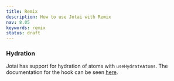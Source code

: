 ```yaml
---
title: Remix
description: How to use Jotai with Remix
nav: 8.05
keywords: remix
status: draft
---
```


### Hydration

Jotai has support for hydration of atoms with `useHydrateAtoms`. The documentation for the hook can be seen [here](../utilities/ssr.mdx).
